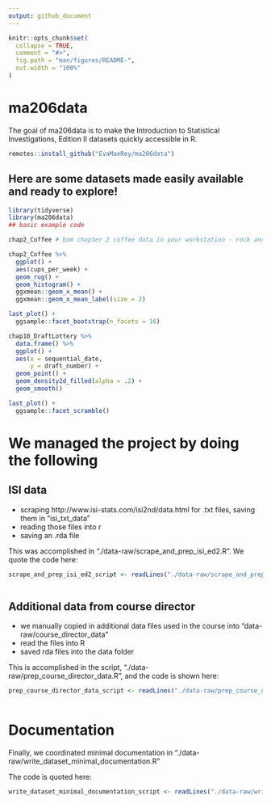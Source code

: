 ```yaml
---
output: github_document
---
```


<!-- README.md is generated from README.Rmd. Please edit that file -->

```r
knitr::opts_chunk$set(
  collapse = TRUE,
  comment = "#>",
  fig.path = "man/figures/README-",
  out.width = "100%"
)
```

# ma206data

<!-- badges: start -->
<!-- badges: end -->

The goal of ma206data is to make the Introduction to Statistical Investigations, Edition II datasets quickly accessible in R.

``` r
remotes::install_github("EvaMaeRey/ma206data")
```

## Here are some datasets made easily available and ready to explore!

```r
library(tidyverse)
library(ma206data)
## basic example code

chap2_Coffee # bam chapter 2 coffee data in your workstation - rock and roll

chap2_Coffee %>% 
  ggplot() +
  aes(cups_per_week) + 
  geom_rug() + 
  geom_histogram() + 
  ggxmean::geom_x_mean() + 
  ggxmean::geom_x_mean_label(size = 2)

last_plot() + 
  ggsample::facet_bootstrap(n_facets = 16) 

chap10_DraftLottery %>% 
  data.frame() %>% 
  ggplot() + 
  aes(x = sequential_date,
      y = draft_number) + 
  geom_point() + 
  geom_density2d_filled(alpha = .2) + 
  geom_smooth()

last_plot() + 
  ggsample::facet_scramble()
```

# We managed the project by doing the following

## ISI data

- scraping http://www.isi-stats.com/isi2nd/data.html for .txt files, saving them in "isi_txt_data"
- reading those files into r
- saving an .rda file

This was accomplished in "./data-raw/scrape_and_prep_isi_ed2.R".  We quote the code here:

```r
scrape_and_prep_isi_ed2_script <- readLines("./data-raw/scrape_and_prep_isi_ed2.R")
```

```r

```

## Additional data from course director

- we manually copied in additional data files used in the course into "data-raw/course_director_data"
- read the files into R 
- saved rda files into the data folder

This is accomplished in the script, "./data-raw/prep_course_director_data.R", and the code is shown here:

```r
prep_course_director_data_script <- readLines("./data-raw/prep_course_director_data.R")
```

```r

```


# Documentation

Finally, we coordinated minimal documentation in "./data-raw/write_dataset_minimal_documentation.R"

The code is quoted here:


```r
write_dataset_minimal_documentation_script <- readLines("./data-raw/write_dataset_minimal_documentation.R")
```

```r
```
